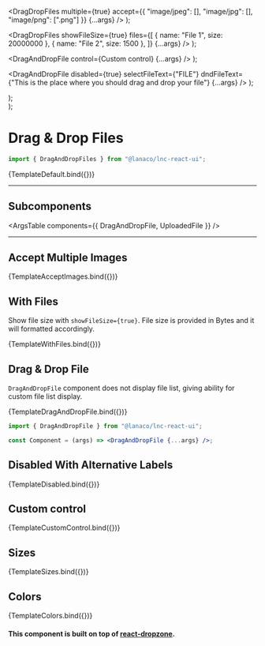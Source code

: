 
<Meta title="Inputs/Drag & Drop Files" component={DragDropFiles} />


  <DragDropFiles
    multiple={true}
    accept={{ "image/jpeg": [], "image/jpg": [], "image/png": [".png"] }}
    {...args}
  />
);

  <DragDropFiles
    showFileSize={true}
    files={[
      { name: "File 1", size: 20000000 },
      { name: "File 2", size: 1500 },
    ]}
    {...args}
  />
);


  <DragAndDropFile control={<Chip>Custom control</Chip>} {...args} />
);

  <DragAndDropFile
    disabled={true}
    selectFileText={"FILE"}
    dndFileText={"This is the place where you should drag and drop your file"}
    {...args}
  />
);

  <div>
    <DragDropFiles {...args} size="small" />
    <DragDropFiles {...args} size="medium" />
    <DragDropFiles {...args} size="large" />
  </div>
);

  <div>
    <DragDropFiles {...args} color="primary" />
    <DragDropFiles {...args} color="secondary" />
    <DragDropFiles {...args} color="success" />
    <DragDropFiles {...args} color="warning" />
    <DragDropFiles {...args} color="danger" />
    <DragDropFiles {...args} color="information" />
    <DragDropFiles {...args} color="neutral" />
  </div>
);

# Drag & Drop Files

```jsx
import { DragAndDropFiles } from "@lanaco/lnc-react-ui";
```

<Canvas>
  <Story name="Default">{TemplateDefault.bind({})}</Story>
</Canvas>

<ArgsTable story="Default" />

---

## Subcomponents

<ArgsTable components={{ DragAndDropFile, UploadedFile }} />

---

## Accept Multiple Images

<Canvas withSource="open">
  <Story name="Accept Images" args={{}}>
    {TemplateAcceptImages.bind({})}
  </Story>
</Canvas>

## With Files

Show file size with `showFileSize={true}`. File size is provided in Bytes and it will formatted accordingly.

<Canvas withSource="open">
  <Story name="With Files" args={{}}>
    {TemplateWithFiles.bind({})}
  </Story>
</Canvas>

## Drag & Drop File

`DragAndDropFile` component does not display file list, giving ability for custom file list display.

<Story name="Drag and Drop File">{TemplateDragAndDropFile.bind({})}</Story>

```jsx
import { DragAndDropFile } from "@lanaco/lnc-react-ui";

const Component = (args) => <DragAndDropFile {...args} />;
```

<ArgsTable story="Drag and Drop File" />

## Disabled With Alternative Labels

<Canvas>
  <Story name="Disabled With Alternative Labels" args={{}}>
    {TemplateDisabled.bind({})}
  </Story>
</Canvas>

## Custom control

<Canvas>
  <Story name="Custom control" args={{}}>
    {TemplateCustomControl.bind({})}
  </Story>
</Canvas>

## Sizes

<Canvas>
  <Story name="Sizes">{TemplateSizes.bind({})}</Story>
</Canvas>

## Colors

<Canvas>
  <Story name="Colors">{TemplateColors.bind({})}</Story>
</Canvas>

#### This component is built on top of [react-dropzone](https://react-dropzone.js.org/).
